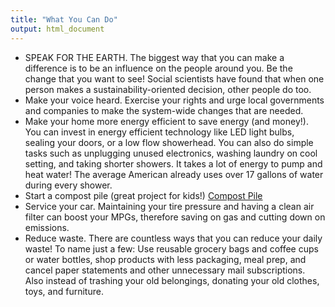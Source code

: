 ```yaml
---
title: "What You Can Do"
output: html_document
---
```

-	SPEAK FOR THE EARTH. The biggest way that you can make a difference is to be an influence on the people around you. Be the change that you want to see! Social scientists have found that when one person makes a sustainability-oriented decision, other people do too.
-	Make your voice heard. Exercise your rights and urge local governments and companies to make the system-wide changes that are needed.
-	Make your home more energy efficient to save energy (and money!). You can invest in energy efficient technology like LED light bulbs, sealing your doors, or a low flow showerhead. You can also do simple tasks such as unplugging unused electronics, washing laundry on cool setting, and taking shorter showers. It takes a lot of energy to pump and heat water! The average American already uses over 17 gallons of water during every shower.
-	Start a compost pile (great project for kids!) [Compost Pile](http://www.planitdiy.com/inspiration/in-kids/a-compost-bin-project-for-the-kids/)
-	Service your car. Maintaining your tire pressure and having a clean air filter can boost your MPGs, therefore saving on gas and cutting down on emissions. 
-	Reduce waste. There are countless ways that you can reduce your daily waste! To name just a few: Use reusable grocery bags and coffee cups or water bottles, shop products with less packaging, meal prep, and cancel paper statements and other unnecessary mail subscriptions. Also instead of trashing your old belongings, donating your old clothes, toys, and furniture. 
